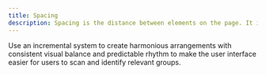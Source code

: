 ```yaml
---
title: Spacing
description: Spacing is the distance between elements on the page. It is used to create a harmonious arrangement with consistent visual balance and predictable rhythm to make the user interface easier for users to scan and identify relevant groups.
---
```




Use an incremental system to create harmonious arrangements with consistent visual balance and predictable rhythm to make the user interface easier for users to scan and identify relevant groups.

<TokenDefinitions tokenData={tokenData} />

<Block>
  <DesignSwatchGroup property="width" tokens={tokenNames} />
</Block>
